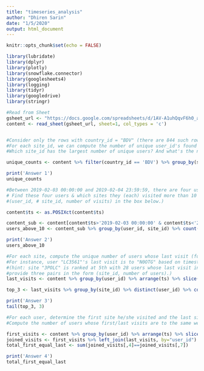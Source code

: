 ```yaml
---
title: "timeseries_analysis"
author: "Dhiren Sarin"
date: "1/5/2020"
output: html_document
---
```


```r
knitr::opts_chunk$set(echo = FALSE)

library(lubridate)
library(dplyr)
library(plotly)
library(snowflake.connector)
library(googlesheets4)
library(logging)
library(tidyr)
library(googledrive)
library(stringr)
```

```r

#Read from Sheet
gsheet_url <- "https://docs.google.com/spreadsheets/d/1AV-A1uhQqvF6h0_a-fupFQIHv6W7-vNm88AYh_WzeB0/edit#gid=1326833441"
content <- read_sheet(gsheet_url, sheet=1, col_types = 'c')


#Consider only the rows with country_id = "BDV" (there are 844 such rows). 
#For each site_id, we can compute the number of unique user_id's found in these 844 rows. 
#Which site_id has the largest number of unique users? And what's the number?

unique_counts <- content %>% filter(country_id == 'BDV') %>% group_by(site_id) %>% distinct(user_id) %>% count()
```
```r
print('Answer 1')
unique_counts
```

```r

#Between 2019-02-03 00:00:00 and 2019-02-04 23:59:59, there are four users who visited a certain site more than 10 times. 
# Find these four users & which sites they (each) visited more than 10 times. (Simply provides four triples in the form 
#(user_id, # site_id, number of visits) in the box below.)

content$ts <- as.POSIXct(content$ts)

content_sub <- content[content$ts>'2019-02-03 00:00:00' & content$ts<'2019-02-04 23:59:59',]
users_above_10 <- content_sub %>% group_by(user_id, site_id) %>% count() %>% filter(n>10)
```

```r
print('Answer 2')
users_above_10
```

```r

#For each site, compute the unique number of users whose last visit (found in the original data set) was to that site. 
#For instance, user "LC3561"'s last visit is to "N0OTG" based on timestamp data. Based on this measure, what are top three sites? 
#(hint: site "3POLC" is ranked at 5th with 28 users whose last visit in the data set was to 3POLC; simply
#provide three pairs in the form (site_id, number of users).)
last_visits <- content %>% group_by(user_id) %>% arrange(ts) %>% slice(n()) %>% ungroup()

top_3 <- last_visits %>% group_by(site_id) %>% distinct(user_id) %>% count() %>% arrange(n)
```


```r
print('Answer 3')
tail(top_3, 3)
```

```r

#For each user, determine the first site he/she visited and the last site he/she visited based on the timestamp data. 
#Compute the number of users whose first/last visits are to the same website. What is the number?

first_visits <- content %>% group_by(user_id) %>% arrange(ts) %>% slice(1) %>% ungroup()
joined_visits <- first_visits %>% left_join(last_visits, by="user_id")
total_first_equal_last <- sum(joined_visits[,4]==joined_visits[,7])
```


```r
print('Answer 4')
total_first_equal_last
```


